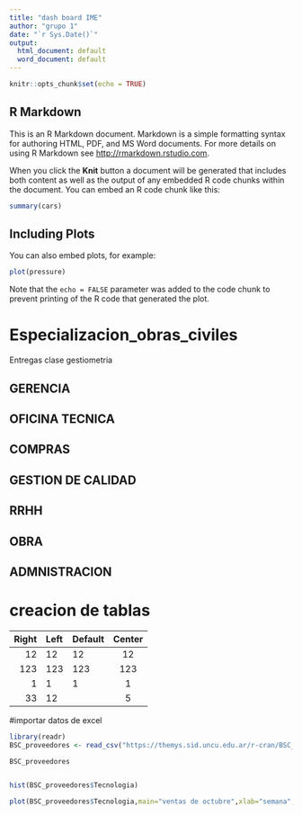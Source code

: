 ```yaml
---
title: "dash board IME"
author: "grupo 1"
date: "`r Sys.Date()`"
output:
  html_document: default
  word_document: default
---
```


```r
knitr::opts_chunk$set(echo = TRUE)
```

## R Markdown

This is an R Markdown document. Markdown is a simple formatting syntax for authoring HTML, PDF, and MS Word documents. For more details on using R Markdown see <http://rmarkdown.rstudio.com>.

When you click the **Knit** button a document will be generated that includes both content as well as the output of any embedded R code chunks within the document. You can embed an R code chunk like this:

```r
summary(cars)
```

## Including Plots

You can also embed plots, for example:

```r
plot(pressure)
```

Note that the `echo = FALSE` parameter was added to the code chunk to prevent printing of the R code that generated the plot.

# Especializacion_obras_civiles
Entregas clase gestiometria 

## GERENCIA

## OFICINA TECNICA

## COMPRAS

## GESTION DE CALIDAD

## RRHH

## OBRA

## ADMNISTRACION



# creacion de tablas

| Right | Left | Default | Center |
|-------:|:------|-----------|:---------:|
| 12 | 12 | 12 | 12 |
| 123 | 123 | 123 | 123 |
| 1 | 1 | 1 | 1 |
| 33 | 12 |   | 5 |

#importar datos de excel
```r
library(readr)
BSC_proveedores <- read_csv("https://themys.sid.uncu.edu.ar/r-cran/BSC_proveedores.csv")

BSC_proveedores 



```


```r
hist(BSC_proveedores$Tecnologia)
```

```r
plot(BSC_proveedores$Tecnologia,main="ventas de octubre",xlab="semana",ylab="euros")


```






